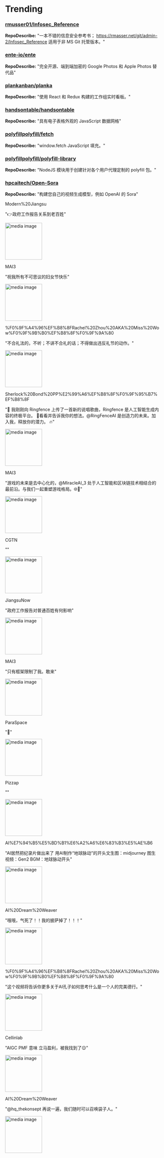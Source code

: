 
# Trending

### [rmusser01/Infosec_Reference](https://github.com/rmusser01/Infosec_Reference)
**RepoDescribe:** "一本不错的信息安全参考书； https://rmasser.net/git/admin-2/Infosec_Reference 适用于非 MS Git 托管版本。"
  

### [ente-io/ente](https://github.com/ente-io/ente)
**RepoDescribe:** "完全开源、端到端加密的 Google Photos 和 Apple Photos 替代品"
  

### [plankanban/planka](https://github.com/plankanban/planka)
**RepoDescribe:** "使用 React 和 Redux 构建的工作组实时看板。"
  

### [handsontable/handsontable](https://github.com/handsontable/handsontable)
**RepoDescribe:** "具有电子表格外观的 JavaScript 数据网格"
  

### [polyfillpolyfill/fetch](https://github.com/polyfillpolyfill/fetch)
**RepoDescribe:** "window.fetch JavaScript 填充。"
  

### [polyfillpolyfill/polyfill-library](https://github.com/polyfillpolyfill/polyfill-library)
**RepoDescribe:** "NodeJS 模块用于创建针对各个用户代理定制的 polyfill 包。"
  

### [hpcaitech/Open-Sora](https://github.com/hpcaitech/Open-Sora)
**RepoDescribe:** "构建您自己的视频生成模型，例如 OpenAI 的 Sora"
  

<TwoColumnLayout>
  <div>
    <p>Modern%20Jiangsu</p>
    <p>"👉政府工作报告关系到老百姓"</p>
  </div>
  <img width="120" src="https://pbs.twimg.com/ext_tw_video_thumb/1765394341739278336/pu/img/d2WKClN6Rb5GoXLq.jpg" alt="media image" />
</TwoColumnLayout>
  

<TwoColumnLayout>
  <div>
    <p>MAI3</p>
    <p>"祝我所有不可思议的妇女节快乐"</p>
  </div>
  <img width="120" src="https://pbs.twimg.com/ext_tw_video_thumb/1765975316357693440/pu/img/zacGT3X7hqVXxG_p.jpg" alt="media image" />
</TwoColumnLayout>
  

<TwoColumnLayout>
  <div>
    <p>%F0%9F%A4%96%EF%B8%8FRachel%20Zhou%20AKA%20Miss%20Wow%F0%9F%9B%B0%EF%B8%8F%F0%9F%9A%80</p>
    <p>"不合礼法的，不听；不讲不合礼的话；不得做出违反礼节的动作。"</p>
  </div>
  <img width="120" src="https://pbs.twimg.com/ext_tw_video_thumb/1764555253817409536/pu/img/_xUok88vP7pQbOVN.jpg" alt="media image" />
</TwoColumnLayout>
  

<TwoColumnLayout>
  <div>
    <p>Sherlock%20Bond%20PP%E2%99%A6%EF%B8%8F%F0%9F%95%B7%EF%B8%8F</p>
    <p>"🎵 我刚刚向 Ringfence 上传了一首新的说唱歌曲，Ringfence 是人工智能生成内容的终极平台。 🎵看看并告诉我你的想法。@RingFenceAI 是创造力的未来。加入我，释放你的潜力。 🔥"</p>
  </div>
  <img width="120" src="https://pbs.twimg.com/ext_tw_video_thumb/1765794031031005184/pu/img/Wf6wBuiIGHJUobC2.jpg" alt="media image" />
</TwoColumnLayout>
  

<TwoColumnLayout>
  <div>
    <p>MAI3</p>
    <p>"游戏的未来是去中心化的，@MiracleAI_3 处于人工智能和区块链技术相结合的最前沿。与我们一起重塑游戏格局。🌐👾"</p>
  </div>
  <img width="120" src="https://pbs.twimg.com/ext_tw_video_thumb/1765243160920473600/pu/img/B1BtolvYIdymqG-2.jpg" alt="media image" />
</TwoColumnLayout>
  

<TwoColumnLayout>
  <div>
    <p>CGTN</p>
    <p>""</p>
  </div>
  <img width="120" src="https://pbs.twimg.com/amplify_video_thumb/1766691107113713665/img/LEeSw4izIz7Q2s2i.jpg" alt="media image" />
</TwoColumnLayout>
  

<TwoColumnLayout>
  <div>
    <p>JiangsuNow</p>
    <p>"政府工作报告对普通百姓有何影响"</p>
  </div>
  <img width="120" src="https://pbs.twimg.com/ext_tw_video_thumb/1765394341739278336/pu/img/d2WKClN6Rb5GoXLq.jpg" alt="media image" />
</TwoColumnLayout>
  

<TwoColumnLayout>
  <div>
    <p>MAI3</p>
    <p>"只有框架限制了我。敢来"</p>
  </div>
  <img width="120" src="https://pbs.twimg.com/ext_tw_video_thumb/1765983577903370240/pu/img/OqzBKUrOW_j5BPUW.jpg" alt="media image" />
</TwoColumnLayout>
  

<TwoColumnLayout>
  <div>
    <p>ParaSpace</p>
    <p>"📢"</p>
  </div>
  <img width="120" src="https://pbs.twimg.com/ext_tw_video_thumb/1764937804323446784/pu/img/W1BonOOnl2s9vy8o.jpg" alt="media image" />
</TwoColumnLayout>
  

<TwoColumnLayout>
  <div>
    <p>Pizzap</p>
    <p>""</p>
  </div>
  <img width="120" src="https://pbs.twimg.com/ext_tw_video_thumb/1765315351775223808/pu/img/ihpgxqcmXHbAHoYB.jpg" alt="media image" />
</TwoColumnLayout>
  

<TwoColumnLayout>
  <div>
    <p>AI%E7%94%B5%E5%BD%B1%E6%A2%A6%E6%83%B3%E5%AE%B6</p>
    <p>"AI居然把纪录片做出来了  用AI制作“地球脉动”的开头文生图：midjourney 图生视频：Gen2 BGM：地球脉动开头"</p>
  </div>
  <img width="120" src="https://pbs.twimg.com/ext_tw_video_thumb/1764533817115897856/pu/img/Maa8SVCA2ByqKDoB.jpg" alt="media image" />
</TwoColumnLayout>
  

<TwoColumnLayout>
  <div>
    <p>AI%20Dream%20Weaver</p>
    <p>"哦哦，气死了！！我的披萨掉了！！！"</p>
  </div>
  <img width="120" src="https://pbs.twimg.com/media/GICaPQqWkAA9u7C.jpg" alt="media image" />
</TwoColumnLayout>
  

<TwoColumnLayout>
  <div>
    <p>%F0%9F%A4%96%EF%B8%8FRachel%20Zhou%20AKA%20Miss%20Wow%F0%9F%9B%B0%EF%B8%8F%F0%9F%9A%80</p>
    <p>"这个视频将告诉你更多关于AI孔子如何思考什么是一个人的完美德行。"</p>
  </div>
  <img width="120" src="https://pbs.twimg.com/ext_tw_video_thumb/1764505912390418433/pu/img/x_--yKNzIzsRcoCJ.jpg" alt="media image" />
</TwoColumnLayout>
  

<TwoColumnLayout>
  <div>
    <p>Cellinlab</p>
    <p>"AIGC PMF 意味 立马盈利，被我找到了😌"</p>
  </div>
  <img width="120" src="https://pbs.twimg.com/media/GH9oOZUbQAApmam.jpg" alt="media image" />
</TwoColumnLayout>
  

<TwoColumnLayout>
  <div>
    <p>AI%20Dream%20Weaver</p>
    <p>"@hq_thekonsept 再说一遍，我们随时可以召唤袋子人。"</p>
  </div>
  <img width="120" src="https://pbs.twimg.com/media/GH8JmaWXUAANniQ.jpg" alt="media image" />
</TwoColumnLayout>
  